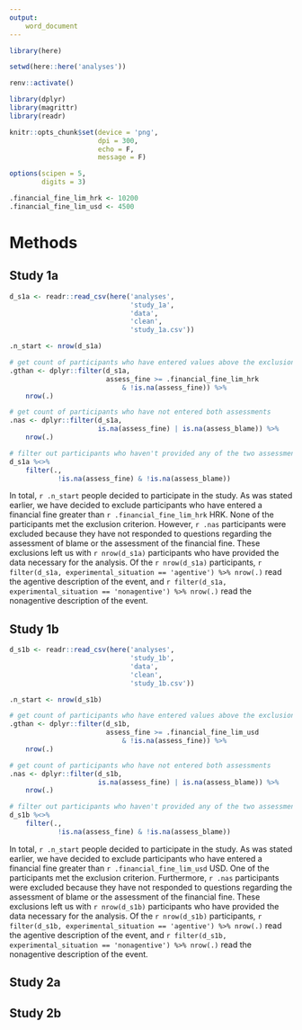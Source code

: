 ```yaml
---
output:
    word_document
---
```


```r
library(here)

setwd(here::here('analyses'))

renv::activate()

library(dplyr)
library(magrittr)
library(readr)

knitr::opts_chunk$set(device = 'png',
                      dpi = 300,
                      echo = F,
                      message = F)

options(scipen = 5,
        digits = 3)

.financial_fine_lim_hrk <- 10200
.financial_fine_lim_usd <- 4500
```

# Methods

## Study 1a

```r
d_s1a <- readr::read_csv(here('analyses',
                              'study_1a',
                              'data',
                              'clean',
                              'study_1a.csv'))

.n_start <- nrow(d_s1a)

# get count of participants who have entered values above the exclusion criterion
.gthan <- dplyr::filter(d_s1a,
                        assess_fine >= .financial_fine_lim_hrk
                            & !is.na(assess_fine)) %>%
    nrow(.)

# get count of participants who have not entered both assessments
.nas <- dplyr::filter(d_s1a,
                      is.na(assess_fine) | is.na(assess_blame)) %>%
    nrow(.)

# filter out participants who haven't provided any of the two assessments
d_s1a %<>%
    filter(.,
            !is.na(assess_fine) & !is.na(assess_blame))
```

In total, `r .n_start` people decided to participate in the study. As was
stated earlier, we have decided to exclude participants who have entered a
financial fine greater than `r .financial_fine_lim_hrk` HRK. None of the
participants met the exclusion criterion. However, `r .nas` participants were
excluded because they have not responded to questions regarding the assessment
of blame or the assessment of the financial fine. These exclusions left us
with `r nrow(d_s1a)` participants who have provided the data necessary for
the analysis. Of the `r nrow(d_s1a)` participants,
`r filter(d_s1a, experimental_situation == 'agentive') %>% nrow(.)` read the
agentive description of the event, and
`r filter(d_s1a, experimental_situation == 'nonagentive') %>% nrow(.)` read
the nonagentive description of the event.

## Study 1b

```r
d_s1b <- readr::read_csv(here('analyses',
                              'study_1b',
                              'data',
                              'clean',
                              'study_1b.csv'))

.n_start <- nrow(d_s1b)

# get count of participants who have entered values above the exclusion criterion
.gthan <- dplyr::filter(d_s1b,
                        assess_fine >= .financial_fine_lim_usd
                            & !is.na(assess_fine)) %>%
    nrow(.)

# get count of participants who have not entered both assessments
.nas <- dplyr::filter(d_s1b,
                      is.na(assess_fine) | is.na(assess_blame)) %>%
    nrow(.)

# filter out participants who haven't provided any of the two assessments
d_s1b %<>%
    filter(.,
            !is.na(assess_fine) & !is.na(assess_blame))
```

In total, `r .n_start` people decided to participate in the study. As was
stated earlier, we have decided to exclude participants who have entered a
financial fine greater than `r .financial_fine_lim_usd` USD. One of the
participants met the exclusion criterion. Furthermore, `r .nas` participants were
excluded because they have not responded to questions regarding the assessment
of blame or the assessment of the financial fine. These exclusions left us
with `r nrow(d_s1b)` participants who have provided the data necessary for
the analysis. Of the `r nrow(d_s1b)` participants,
`r filter(d_s1b, experimental_situation == 'agentive') %>% nrow(.)` read the
agentive description of the event, and
`r filter(d_s1b, experimental_situation == 'nonagentive') %>% nrow(.)` read
the nonagentive description of the event.

## Study 2a

## Study 2b
